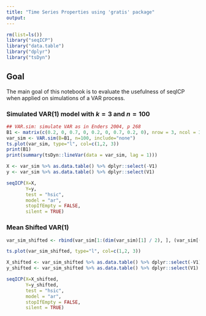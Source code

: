 ```yaml
---
title: "Time Series Properties using 'gratis' package"
output:
---
```



```r
rm(list=ls())
library("seqICP")
library("data.table")
library("dplyr")
library("tsDyn")
```

## Goal

The main goal of this notebook is to evaluate the usefulness of seqICP when applied on simulations of a VAR process.

### Simulated VAR(1) model with $k=3$ and $n=100$

```r
## VAR.sim: simulate VAR as in Enders 2004, p 268
B1 <- matrix(c(0.2, 0, 0.7, 0, 0.2, 0, 0.7, 0.2, 0), nrow = 3, ncol = 3, byrow = TRUE)
var_sim <- VAR.sim(B=B1, n=100, include="none")
ts.plot(var_sim, type="l", col=c(1,2, 3))
print(B1)
print(summary(tsDyn::lineVar(data = var_sim, lag = 1)))
```

```r
X <- var_sim %>% as.data.table() %>% dplyr::select(-V1)
y <- var_sim %>% as.data.table() %>% dplyr::select(V1)

seqICP(X=X,
       Y=y,
       test = "hsic",
       model = "ar",
       stopIfEmpty = FALSE,
       silent = TRUE)
```
### Mean Shifted VAR(1)

```r
var_sim_shifted <- rbind(var_sim[1:(dim(var_sim)[1] / 2), ], (var_sim[(dim(var_sim)[1] / 2):dim(var_sim)[1], ]) + 4)

ts.plot(var_sim_shifted, type="l", col=c(1,2, 3))
```

```r

X_shifted <- var_sim_shifted %>% as.data.table() %>% dplyr::select(-V1)
y_shifted <- var_sim_shifted %>% as.data.table() %>% dplyr::select(V1)

seqICP(X=X_shifted,
       Y=y_shifted,
       test = "hsic",
       model = "ar",
       stopIfEmpty = FALSE,
       silent = TRUE)
```




